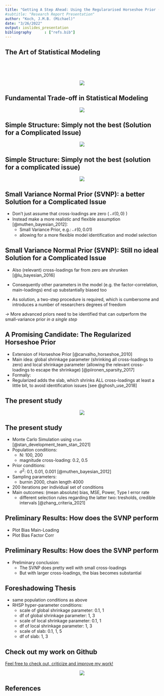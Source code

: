 ```yaml
---
title: "Getting A Step Ahead: Using the Regulararised Horseshoe Prior (RHSP) to Select Cross-Loadings in Bayesian Regularized SEM"
#subtitle: "Research Report Presentation"
author: "Koch, J.M.B. (Michael)"
date: "3/26/2022"
output: ioslides_presentation
bibliography      : ["refs.bib"]
---
```


## The Art of Statistical Modeling

\ 

\ 

<center>

![](~/1vs2StepBayesianRegSEM/Rmd/figures/datagenVsModelMeme.png)

</center>

## Fundamental Trade-off in Statistical Modeling 

<center>

![](~/1vs2StepBayesianRegSEM/Rmd/figures/fundamentalTradeoff.png)

</center>


## Simple Structure: Simply not the best (Solution for a Complicated Issue)


<center>


![](~/1vs2StepBayesianRegSEM/Rmd/figures/simpleStructure.png)


</center>


## Simple Structure: Simply not the best (solution for a complicated issue)


<center>
 

![](~/1vs2StepBayesianRegSEM/Rmd/figures/simpleStructureMeme.png)


</center>


## Small Variance Normal Prior (SVNP): a better Solution for a Complicated Issue 

  + Don't just assume that cross-loadings are zero ( $\mathcal{N}(0, 0)$ )
  + Instead make a more realistic and flexible assumption [@muthen_bayesian_2012]:
    - Small Variance Prior, e.g.: $\mathcal{N}(0, 0.01)$ 
    - allowing for a more flexible model identification and model selection

## Small Variance Normal Prior (SVNP): Still no ideal Solution for a Complicated Issue

- Also (relevant) cross-loadings far from zero are shrunken [@lu_bayesian_2016] 

- Consequently other parameters in the model (e.g. the factor-correlation, main-loadings) end up substantially biased too

- As solution, a two-step procedure is required, which is cumbersome and introduces a number of researchers degrees of freedom
  
*&#8594;* More advanced priors need to be identified that can outperform the small-variance prior *in a single step*


## A Promising Candidate: The Regularized Horseshoe Prior

- Extension of Horseshoe Prior [@carvalho_horseshoe_2010]
- Main idea: global shrinkage parameter (shrinking all cross-loadings to zero) and local shrinkage parameter (allowing the relevant cross-loadings to escape the shrinkage) [@piironen_sparsity_2017]
- Formally:
- Regularized adds the slab, which shrinks ALL cross-loadings at least a little bit, to avoid identification issues [see @ghosh_use_2018]

## The present study

<center>

![](~/1vs2StepBayesianRegSEM/Rmd/figures/model.png)

</center>

## The present study

- Monte Carlo Simulation using `stan` [@stan_development_team_stan_2021]
- Population conditions:
  - N: 100, 200
  - magnitude cross-loading: 0.2, 0.5
- Prior conditions:
  - $\sigma^2$: 0.1, 0.01, 0.001 [@muthen_bayesian_2012]
- Sampling parameters:
  -  burnin 2000, chain length 4000 
- 200 iterations per individual set of conditions
- Main outcomes: (mean absolute) bias, MSE, Power, Type I error rate
  - different selection rules regarding the latter two: tresholds, credible intervals [@zhang_criteria_2021]

## Preliminary Results: How does the SVNP perform 

- Plot Bias Main-Loading 
- Plot Bias Factor Corr

## Preliminary Results: How does the SVNP perform 

- Preliminary conclusion: 
  - The SVNP does pretty well with small cross-loadings 
  - But with larger cross-loadings, the bias becomes substantial 


## Foreshadowing Thesis

- same population conditions as above
- RHSP hyper-parameter conditions:
  - scale of global shrinkage parameter: 0.1, 1
  - df of global shrinkage parameter: 1, 3
  - scale of local shrinkage parameter: 0.1, 1
  - df of local shrinkage parameter: 1, 3
  - scale of slab: 0.1, 1, 5
  - df of slab: 1, 3

## Check out my work on Github

[Feel free to check out, criticize and improve my work!](https://www.github.com/JMBKoch/1vs2StepBayesianRegSEM)

<center>

![](~/1vs2StepBayesianRegSEM/Rmd/figures/dodge.png)

</center>

<style>
slides > slide { overflow: scroll; }
slides > slide:not(.nobackground):after {
  content: '';
}
</style>

## References
